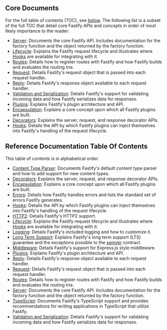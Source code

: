 

## Core Documents
<a id="reference-core-docs"></a>

For the full table of contents (TOC), see [below](#reference-toc). The following
list is a subset of the full TOC that detail core Fastify APIs and concepts in
order of most likely importance to the reader:

+ [Server](./Server): Documents the core Fastify API. Includes documentation
  for the factory function and the object returned by the factory function.
+ [Lifecycle](./Lifecycle): Explains the Fastify request lifecycle and
  illustrates where [Hooks](./Hooks) are available for integrating with it.
+ [Routes](./Routes): Details how to register routes with Fastify and how
  Fastify builds and evaluates the routing trie.
+ [Request](./Request): Details Fastify's request object that is passed into
  each request handler.
+ [Reply](./Reply): Details Fastify's response object available to each
  request handler.
+ [Validation and Serialization](./Validation-and-Serialization): Details
  Fastify's support for validating incoming data and how Fastify serializes data
  for responses.
+ [Plugins](./Plugins): Explains Fastify's plugin architecture and API.
+ [Encapsulation](./Encapsulation): Explains a core concept upon which all
  Fastify plugins are built.
+ [Decorators](./Decorators): Explains the server, request, and response
  decorator APIs.
+ [Hooks](./Hooks): Details the API by which Fastify plugins can inject
  themselves into Fastify's handling of the request lifecycle.


## Reference Documentation Table Of Contents
<a id="reference-toc"></a>

This table of contents is in alphabetical order.

+ [Content Type Parser](./ContentTypeParser): Documents Fastify's default
  content type parser and how to add support for new content types.
+ [Decorators](./Decorators): Explains the server, request, and response
  decorator APIs.
+ [Encapsulation](./Encapsulation): Explains a core concept upon which all
  Fastify plugins are built.
+ [Errors](./Errors): Details how Fastify handles errors and lists the
  standard set of errors Fastify generates.
+ [Hooks](./Hooks): Details the API by which Fastify plugins can inject
  themselves into Fastify's handling of the request lifecycle.
+ [HTTP2](./HTTP2): Details Fastify's HTTP2 support.
+ [Lifecycle](./Lifecycle): Explains the Fastify request lifecycle and
  illustrates where [Hooks](./Hooks) are available for integrating with it.
+ [Logging](./Logging): Details Fastify's included logging and how to
  customize it.
+ [Long Term Support](./LTS): Explains Fastify's long term support (LTS)
  guarantee and the exceptions possible to the [semver](https://semver.org)
  contract.
+ [Middleware](./Middleware): Details Fastify's support for Express.js style
  middleware.
+ [Plugins](./Plugins): Explains Fastify's plugin architecture and API.
+ [Reply](./Reply): Details Fastify's response object available to each
  request handler.
+ [Request](./Request): Details Fastify's request object that is passed into
  each request handler.
+ [Routes](./Routes): Details how to register routes with Fastify and how
  Fastify builds and evaluates the routing trie.
+ [Server](./Server): Documents the core Fastify API. Includes documentation
  for the factory function and the object returned by the factory function.
+ [TypeScript](./TypeScript): Documents Fastify's TypeScript support and
  provides recommendations for writing applications in TypeScript that utilize
  Fastify.
+ [Validation and Serialization](./Validation-and-Serialization): Details
  Fastify's support for validating incoming data and how Fastify serializes data
  for responses.
